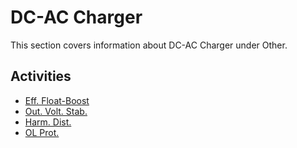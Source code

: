 # DC-AC Charger

This section covers information about DC-AC Charger under Other.

## Activities

- [Eff. Float-Boost](/docs/other/dc-ac-charger/eff-float-boost)
- [Out. Volt. Stab.](/docs/other/dc-ac-charger/out-volt-stab)
- [Harm. Dist.](/docs/other/dc-ac-charger/harm-dist)
- [OL Prot.](/docs/other/dc-ac-charger/ol-prot)
